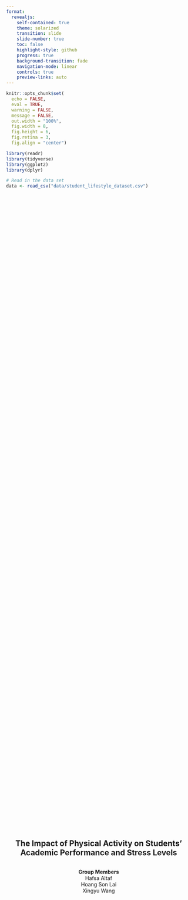 ```yaml
---
format:
  revealjs:
    self-contained: true
    theme: solarized
    transition: slide
    slide-number: true
    toc: false
    highlight-style: github
    progress: true
    background-transition: fade
    navigation-mode: linear
    controls: true
    preview-links: auto
---
```


```r
knitr::opts_chunk$set(
  echo = FALSE,
  eval = TRUE,
  warning = FALSE,
  message = FALSE,
  out.width = "100%",
  fig.width = 8, 
  fig.height = 6,
  fig.retina = 3,
  fig.align = "center")
```

```r
library(readr)
library(tidyverse)
library(ggplot2)
library(dplyr)
```

```r
# Read in the data set
data <- read_csv("data/student_lifestyle_dataset.csv")
```

## {.slide-in}

<div style="
  display: flex;
  justify-content: center;
  align-items: center;
  height: 90vh;
  text-align: center;
  flex-direction: column;
">

<h2>The Impact of Physical Activity on Students' Academic Performance and Stress Levels</h2>

<p><strong>Group Members</strong><br>
Hafsa Altaf<br>
Hoang Son Lai<br>
Xingyu Wang</p>

</div>

---

## Problem Introduction {.slide-in}

::: {.fragment}
- 🎓 Student well-being is a growing concern
:::

::: {.fragment}
- 🏃 Physical activity is known to reduce stress, but its impact on academic performance (GPA) is unclear.
:::

::: {.fragment}
- ❓ **Research question**:  
  How does daily physical activity impact:
  
  - 📚 GPA?
  
  - 😟 Stress levels?
:::

---

## Dataset Description {.slide-in}

::: {.fragment}
- 📝 Source: A Google Form survey completed by **2,000 students**
:::

::: {.fragment}
- 📊 Data set includes students' self-reported GPA, stress levels and various lifestyle habits 
:::

::: {.fragment}
- 🔍 Key variables used in the study:
  - 🎓 **GPA**: 4.0 scale
  - 😰 **Stress level**: Low, Moderate, High
  - 🏃️ **Physical activity**: Hours per day 
:::

---

## Methods {.slide-in}

::: {.fragment}
::: {.columns}

::: {.column width="65%"}
```r
#| label: fig-pa_group
#| fig-cap: Distribution of physical activity hours per day
#| fig-pos: "H"
#| out-width: "100%"

ggplot(data, aes(x = Physical_Activity_Hours_Per_Day)) +
  geom_histogram(binwidth = 1, fill = "#69b3a2", color = "white") +
  labs(x = "Physical Activity Hours Per Day",
       y = "Number of Students") +
  theme_minimal()  +
  theme(axis.title.x = element_text(margin = margin(t = 10)),
        axis.title.y = element_text(margin = margin(r = 10)))
```
:::

::: {.column width="35%"}
- 📌 Most students exercised between 2–6 hours/day.

- 📈 Right-skewed distribution with few extremes.
:::
:::
:::
---

### Group classification {.slide-in}

::: {.fragment}
- 🧮 Figure 1 forms the foundation for the group classification.
:::

::: {.fragment}
- ⏱️ Physical activity duration is grouped into:
  - Under 2 hours 
  - 2–3 hours 
  - 4–5 hours 
  - More than 6 hours
:::

---

### Summary of key statistics {.slide-in}

::: {.fragment}
| Physical activity group | Average GPA | Average stress |
|-------------------------|-------------|----------------|
| Under 2 hours           | 3.26        | 2.64           |
| 2–3 hours               | 3.17        | 2.45           |
| 4–5 hours               | 3.09        | 2.25           |
| More than 6 hours       | 2.98        | 2.19           |
:::

<div style="margin-top: 0.75em;"></div>
```r
# Grouping physical activity duration
data2 <- data %>%
  mutate(pa_group = case_when(
    Physical_Activity_Hours_Per_Day < 2 ~ "Under 2 hours",
    Physical_Activity_Hours_Per_Day >= 2 & Physical_Activity_Hours_Per_Day < 4 
    ~ "2-3 hours",
    Physical_Activity_Hours_Per_Day >= 4 & Physical_Activity_Hours_Per_Day < 6 
    ~ "4-5 hours",
    Physical_Activity_Hours_Per_Day >= 6 ~ "More than 6 hours"
  ),
  pa_group = factor(pa_group, levels = c("Under 2 hours", "2-3 hours", 
                                         "4-5 hours", "More than 6 hours")))
```

::: {.fragment}
🔢 Stress level encoded: Low = 1, Moderate = 2, High = 3 
:::
<div style="margin-top: 0.5em;"></div>
::: {.fragment}
📉 Trend: A gradual decrease in both GPA and perceived stress level with increasing physical activity. 
:::

---

## Results {.slide-in}

::: {.fragment}
#### GPA and stress distribution by physical activity group 
:::

::: {.fragment}
::: {.columns}

::: {.column width="50%"}
```r
#| label: fig-pa_group_GPA
#| fig-cap: GPA distribution by physical activity group
#| fig-pos: "H"
#| out-width: "100%"

ggplot(data2, aes(x = pa_group, y = GPA)) +
  geom_jitter(width = 0.2, 
              alpha = 0.3, 
              color = "steelblue") +
  stat_summary(fun = mean, 
               geom = "crossbar", 
               width = 0.4, 
               color = "red") +
  labs(x = "Physical Activity Group",
       y = "GPA") +
  theme_minimal()  +
  theme(axis.title.x = element_text(margin = margin(t = 10)),
        axis.title.y = element_text(margin = margin(r = 10)))
```
:::
::: {.column width="50%"}
```r
#| label: fig-pa_group_stress
#| fig-cap: Stress level distribution by physical activity group
#| fig-pos: "H"
#| out-width: "100%"

stress_distribution <- data2 %>%
  group_by(pa_group, Stress_Level) %>%
  summarise(count = n()) %>%
  pivot_wider(names_from = Stress_Level, values_from = count, values_fill = 0)

stress_prop <- stress_distribution %>%
  pivot_longer(cols = -pa_group, names_to = "Stress_Level", values_to = "count") %>%
  group_by(pa_group) %>%
  mutate(prop = count / sum(count)) %>%
  ungroup() %>%
  mutate(Stress_Level = factor(Stress_Level, levels = c("High", "Moderate", "Low")))

ggplot(stress_prop, aes(x = pa_group, y = prop, fill = Stress_Level)) +
  geom_bar(stat = "identity") +
  labs(x = "Physical Activity Group",
       y = "Proportion",
       fill = "Stress Level") +
  scale_fill_brewer(palette = "Set2") +
  theme_minimal()  +
  theme(axis.title.x = element_text(margin = margin(t = 10)),
        axis.title.y = element_text(margin = margin(r = 10)))
```
:::
:::
:::

---

### Interpretation {.slide-in}

::: {.fragment}
- 📉 An **inverse trend** was observed:
    - More physical activity associated with **less stress**.
    - But also with **slightly lower GPA**.
:::

::: {.fragment}
- ⚖️ This suggests a **trade-off** between mental well-being and academic outcomes.
:::

---

### Limitations

::: {.fragment}
- 🧾 Self-reported data may be subject to **bias**.
:::

::: {.fragment}
- 🚫 Unable to infer **causality** from correlation.
:::

::: {.fragment}
- 🧩 **Potential confounders** (e.g. course difficulty, individual learning ability) are not accounted for.
:::

---

## Conclusion & Recommendations {.slide-in}

::: {.fragment}
- Promoting **moderate activity** (2–5 hours/day) may help reduce stress without significantly harming academic performance.
:::

::: {.fragment}
- Institutions should support students through:
  - Wellness programs promoting regular physical activity  
  - **Time management workshops** for balancing exercise and study
:::

::: {.fragment}
- Future research should account for **sleep**, **nutrition**, and **academic workload** to gain deeper insights.
:::

